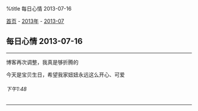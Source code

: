 %title 每日心情 2013-07-16

[[../../../index|首页]] - [[../index|2013年]] - [[index|2013-07]]
==每日心情 2013-07-16==
----
博客再次调整，我真是够折腾的

今天是宝贝生日，希望我家妞妞永远这么开心、可爱
======下午1:48======
----
